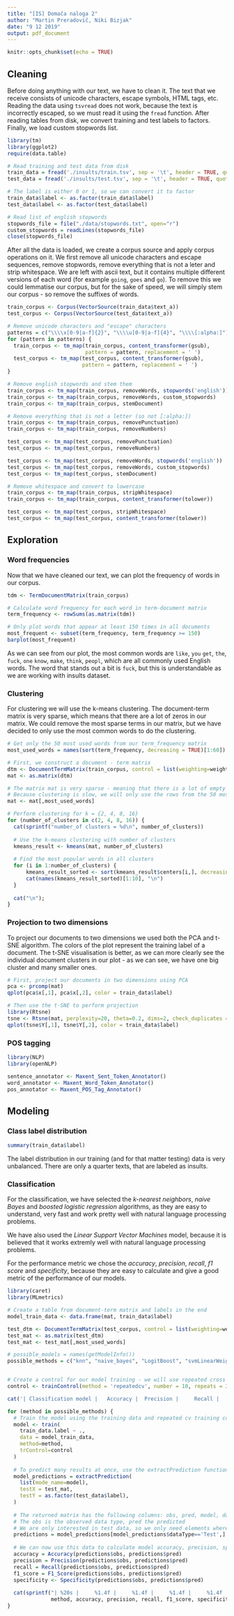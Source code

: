 ```yaml
---
title: "[IS] Domača naloga 2"
author: "Martin Preradovič, Niki Bizjak"
date: "9 12 2019"
output: pdf_document
---
```


```r
knitr::opts_chunk$set(echo = TRUE)
```

## Cleaning
Before doing anything with our text, we have to clean it. The text that we receive consists of unicode characters, escape symbols, HTML tags, etc. Reading the data using `tsvread` does not work, because the text is incorrectly escaped, so we must read it using the `fread` function. After reading tables from disk, we convert training and test labels to factors. Finally, we load custom stopwords list.

```r
library(tm)
library(ggplot2)
require(data.table)

# Read training and test data from disk
train_data = fread('./insults/train.tsv', sep = '\t', header = TRUE, quote = '')
test_data = fread('./insults/test.tsv', sep = '\t', header = TRUE, quote = '')

# The label is either 0 or 1, so we can convert it to factor
train_data$label <- as.factor(train_data$label)
test_data$label <- as.factor(test_data$label)

# Read list of english stopwords
stopwords_file = file("./data/stopwords.txt", open="r")
custom_stopwords = readLines(stopwords_file)
close(stopwords_file)
```

After all the data is loaded, we create a corpus source and apply corpus operations on it. We first remove all unicode characters and escape sequences, remove stopwords, remove everything that is not a leter and strip whitespace.
We are left with ascii text, but it contains multiple different versions of each word (for example `going`, `goes` and `go`). To remove this we could lemmatise our corpus, but for the sake of speed, we will simply stem our corpus - so remove the suffixes of words.

```r
train_corpus <- Corpus(VectorSource(train_data$text_a))
test_corpus <- Corpus(VectorSource(test_data$text_a))

# Remove unicode characters and "escape" characters
patterns = c("\\\\x[0-9|a-f]{2}", "\\\\u[0-9|a-f]{4}", "\\\\[:alpha:]")
for (pattern in patterns) {
  train_corpus <- tm_map(train_corpus, content_transformer(gsub),
                         pattern = pattern, replacement = ' ')
  test_corpus <- tm_map(test_corpus, content_transformer(gsub),
                        pattern = pattern, replacement = ' ')
}

# Remove english stopwords and stem them
train_corpus <- tm_map(train_corpus, removeWords, stopwords('english'))
train_corpus <- tm_map(train_corpus, removeWords, custom_stopwords)
train_corpus <- tm_map(train_corpus, stemDocument)

# Remove everything that is not a letter (so not [:alpha:])
train_corpus <- tm_map(train_corpus, removePunctuation)
train_corpus <- tm_map(train_corpus, removeNumbers)

test_corpus <- tm_map(test_corpus, removePunctuation)
test_corpus <- tm_map(test_corpus, removeNumbers)

test_corpus <- tm_map(test_corpus, removeWords, stopwords('english'))
test_corpus <- tm_map(test_corpus, removeWords, custom_stopwords)
test_corpus <- tm_map(test_corpus, stemDocument)

# Remove whitespace and convert to lowercase
train_corpus <- tm_map(train_corpus, stripWhitespace)
train_corpus <- tm_map(train_corpus, content_transformer(tolower))

test_corpus <- tm_map(test_corpus, stripWhitespace)
test_corpus <- tm_map(test_corpus, content_transformer(tolower))
```

## Exploration

### Word frequencies
Now that we have cleaned our text, we can plot the frequency of words in our corpus.
```r
tdm <- TermDocumentMatrix(train_corpus)

# Calculate word frequency for each word in term-document matrix
term_frequency <- rowSums(as.matrix(tdm))

# Only plot words that appear at least 150 times in all documents
most_frequent <- subset(term_frequency, term_frequency >= 150)
barplot(most_frequent)
```
As we can see from our plot, the most common words are `like`, `you` `get`, `the`, `fuck`, `one` `know`, `make`, `think`, `peopl`, which are all commonly used English words. The word that stands out a bit is `fuck`, but this is understandable as we are working with insults dataset.

### Clustering
For clustering we will use the k-means clustering. The document-term matrix is very sparse, which means that there are a lot of zeros in our matrix. We could remove the most sparse terms in our matrix, but we have decided to only use the most common words to do the clustering.

```r
# Get only the 50 most used words from our term_frequency matrix
most_used_words = names(sort(term_frequency, decreasing = TRUE)[1:60])

# First, we construct a document - term matrix
dtm <- DocumentTermMatrix(train_corpus, control = list(weighting=weightTfIdf))
mat <- as.matrix(dtm)

# The matrix mat is very sparse - meaning that there is a lot of empty space
# Because clustering is slow, we will only use the rows from the 50 most used words
mat <- mat[,most_used_words]

# Perform clustering for k = {2, 4, 8, 16}
for (number_of_clusters in c(2, 4, 8, 16)) {
  cat(sprintf("number_of clusters = %d\n", number_of_clusters))
  
  # Use the k-means clustering with number of clusters
  kmeans_result <- kmeans(mat, number_of_clusters)
  
  # Find the most popular words in all clusters
  for (i in 1:number_of_clusters) {
	  kmeans_result_sorted <- sort(kmeans_result$centers[i,], decreasing=T)
	  cat(names(kmeans_result_sorted)[1:10], "\n")
  }
  
  cat("\n");
}
```

### Projection to two dimensions

To project our documents to two dimensions we used both the PCA and t-SNE algorithm. The colors of the plot represent the training label of a document. The t-SNE visualisation is better, as we can more clearly see the individual document clusters in our plot - as we can see, we have one big cluster and many smaller ones.

```r
# First, project our documents in two dimensions using PCA
pca <- prcomp(mat)
qplot(pca$x[,1], pca$x[,2], color = train_data$label)

# Then use the t-SNE to perform projection
library(Rtsne)
tsne <- Rtsne(mat, perplexity=20, theta=0.2, dims=2, check_duplicates = F)
qplot(tsne$Y[,1], tsne$Y[,2], color = train_data$label)
```

### POS tagging
```r
library(NLP)
library(openNLP)

sentence_annotator <- Maxent_Sent_Token_Annotator()
word_annotator <- Maxent_Word_Token_Annotator()
pos_annotator <- Maxent_POS_Tag_Annotator()

```

## Modeling

### Class label distribution
```r
summary(train_data$label)
```
The label distribution in our training (and for that matter testing) data is very unbalanced. There are only a quarter texts, that are labeled as insults.

### Classification
For the classification, we have selected the *k-nearest neighbors*, *naive Bayes* and *boosted logistic regression* algorithms, as they are easy to understand, very fast and work pretty well with natural language processing problems.

We have also used the *Linear Support Vector Machines* model, because it is believed that it works extremly well with natural language processing problems.

For the performance metric we chose the *accuracy*, *precision*, *recall*, *f1 score* and *specificity*, because they are easy to calculate and give a good metric of the performance of our models.

```r
library(caret)
library(MLmetrics)

# Create a table from document-term matrix and labels in the end
model_train_data <- data.frame(mat, train_data$label)

test_dtm <- DocumentTermMatrix(test_corpus, control = list(weighting=weightTfIdf))
test_mat <- as.matrix(test_dtm)
test_mat <- test_mat[,most_used_words]

# possible_models = names(getModelInfo())
possible_methods = c("knn", "naive_bayes", "LogitBoost", "svmLinearWeights")


# Create a control for our model training - we will use repeated cross validation
control <- trainControl(method = 'repeatedcv', number = 10, repeats = 3)

cat('| Classification model |   Accuracy |  Precision |     Recall |   F1 Score | Specificity|\n');

for (method in possible_methods) {
  # Train the model using the training data and repeated cv training control
  model <- train(
    train_data.label ~ .,
    data = model_train_data,
    method=method,
    trControl=control
  )
  
  # To predict many results at once, use the extractPrediction function from carret
  model_predictions = extractPrediction(
    list(mode_name=model),
    testX = test_mat,
    testY = as.factor(test_data$label),
  )
  
  # The returned matrix has the following columns: obs, pred, model, dataType, object
  # The obs is the observed data type, pred the predicted
  # We are only interested in test data, so we only need elements where dataType is "Test"
  predictions = model_predictions[model_predictions$dataType=='Test',]
  
  # We can now use this data to calculate model accuracy, precision, specificity, etc.
  accuracy = Accuracy(predictions$obs, predictions$pred)
  precision = Precision(predictions$obs, predictions$pred)
  recall = Recall(predictions$obs, predictions$pred)
  f1_score = F1_Score(predictions$obs, predictions$pred)
  specificity <- Specificity(predictions$obs, predictions$pred)
  
  cat(sprintf("| %20s |     %1.4f |     %1.4f |     %1.4f |     %1.4f |     %1.4f |\n",
              method, accuracy, precision, recall, f1_score, specificity))
}
```













